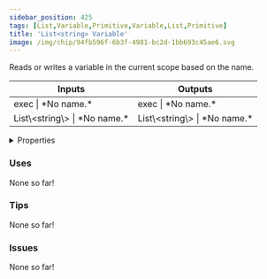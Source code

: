 ```yaml
---
sidebar_position: 425
tags: [List,Variable,Primitive,Variable,List,Primitive]
title: 'List<string> Variable'
image: /img/chip/94fb596f-6b3f-4981-bc2d-1bb693c45ae6.svg
---
```


Reads or writes a variable in the current scope based on the name.



<IChip uuid="94fb596f-6b3f-4981-bc2d-1bb693c45ae6"/>

<table><thead><tr><th>Inputs</th><th>Outputs</th></tr></thead><tbody><tr><td>exec | *No name.*</td><td>exec | *No name.*</td></tr><tr><td>List\&lt;string\&gt; | *No name.*</td><td>List\&lt;string\&gt; | *No name.*</td></tr></tbody></table>

<details>
  <summary>Properties</summary>
  <div>
    <div>
    <table>
      <tbody>
        <tr>
          <td>Is beta required?</td>
          <td>No</td>
        </tr>
        <tr>
          <td>Is chip a trolling risk?</td>
          <td>No</td>
        </tr>
        <tr>
          <td>Is chip a role assignment risk?</td>
          <td>No</td>
        </tr>
        <tr>
          <td>Chip UUID</td>
          <td>94fb596f-6b3f-4981-bc2d-1bb693c45ae6</td>
        </tr>
        <tr>
          <td>Room availability</td>
          <td>Available everywhere</td>
        </tr>
      </tbody>
    </table>
    </div>
  </div>
</details>

### Uses

None so far!

### Tips

None so far!

### Issues

None so far!